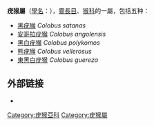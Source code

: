 {{Automatic Taxobox
| image = Colubusmonkey.JPG
| image_width =
| image_caption = [[东黑白疣猴|东黑白疣猴]] (''Colobus guereza'')
| taxon= Colobus
| authority = [[Johann_Karl_Wilhelm_Illiger|Illiger]], 1811
| type_species =[[黑白疣猴|黑白疣猴]]<br>''Colobus polykomos''
| type_species_authority = ([[Eberhard_August_Wilhelm_von_Zimmermann|Zimmermann]], 1780)
| subdivision_ranks = [[種|種]]
| subdivision =*[[黑疣猴|黑疣猴]] ''C. satanas''
*[[安哥拉疣猴|安哥拉疣猴]] ''C. angolensis''
*[[黑白疣猴|黑白疣猴]] ''C. polykomos''
*[[熊疣猴|熊疣猴]] ''C. vellerosus''
*[[東黑白疣猴|東黑白疣猴]] ''C. guereza''
}}

'''疣猴屬'''（[[學名|學名]]：''{{lang|la|Colobus}}''），[[靈長目|靈長目]]、[[猴科|猴科]]的一屬，包括五种：
* [[黑疣猴|黑疣猴]] ''Colobus satanas''
* [[安哥拉疣猴|安哥拉疣猴]] ''Colobus angolensis''
* [[黑白疣猴|黑白疣猴]] ''Colobus polykomos''
* [[熊疣猴|熊疣猴]] ''Colobus vellerosus''
* [[東黑白疣猴|東黑白疣猴]] ''Colobus guereza''

==外部链接==
{{维基物种|Colobus}}
*{{commonscat-inline|Colobus}}
{{簡鼻亞目|C.}}
{{Taxonbar|from=Q358813}}

[[Category:疣猴亞科|Category:疣猴亞科]]
[[Category:疣猴屬|Category:疣猴屬]]